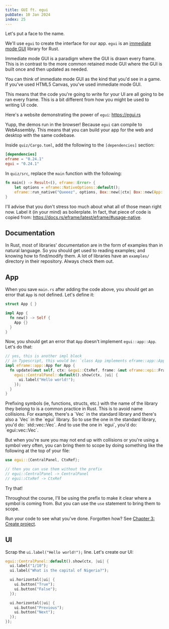 ```yaml
---
title: GUI ft. egui
pubDate: 10 Jan 2024
index: 25
---
```



Let's put a face to the name.

We'll use `egui` to create the interface for our app. `egui` is an [immediate mode GUI](https://collquinn.gitlab.io/portfolio/my-article.html) library for Rust.

<div class="mt-2" />

<Fold title="Immediate mode" subtitle="What does that mean?" client:load>
  Immediate mode GUI is a paradigm where the GUI is drawn every frame. This is
  in contrast to the more common retained mode GUI where the GUI is built once
  and then updated as needed.

You can think of immediate mode GUI as the kind that you'd see in a game. If you've used HTML5 Canvas, you've used immediate mode GUI.

This means that the code you're going to write for your UI are all going to be ran every frame. This is a bit different from how you might be used to writing UI code.

</Fold>

Here's a website demonstrating the power of `egui`: https://egui.rs

Yupp, the demos run in the browser! Because `egui` can compile to WebAssembly. This means that you can build your app for the web and desktop with the same codebase.

Inside `quiz/Cargo.toml`, add the following to the `[dependencies]` section:

```toml
[dependencies]
eframe = "0.24.1"
egui = "0.24.1"
```

In `quiz/src`, replace the `main` function with the following:

```rust
fn main() -> Result<(), eframe::Error> {
    let options = eframe::NativeOptions::default();
    eframe::run_native("Queeez", options, Box::new(|ctx| Box::new(App::new(ctx))))
}
```

I'll advise that you don't stress too much about what all of those mean right now. Label it (in your mind) as boilerplate. In fact, that piece of code is copied from: https://docs.rs/eframe/latest/eframe/#usage-native.

## Documentation

In Rust, most of libraries' documentation are in the form of examples than in natural language. So you should get used to reading examples; and knowing how to find/modify them. A lot of libraries have an `examples/` directory in their repository. Always check them out.

## App

When you save `main.rs` after adding the code above, you should get an error that `App` is not defined. Let's define it:

```rust
struct App { }

impl App {
  fn new() -> Self {
    App {}
  }
}

```

Now, you should get an error that `App` doesn't implement `egui::app::App`. Let's do that:

```rust
// yes, this is another impl block
// in Typescript, this would be: `class App implements eframe::app::App`
impl eframe::app::App for App {
  fn update(&mut self, ctx: &egui::CtxRef, frame: &mut eframe::epi::Frame<'_>) {
    egui::CentralPanel::default().show(ctx, |ui| {
      ui.label("Hello world!");
    });
  }
}
```

<div class="mt-2" />

<Fold title="egui:: eframe::" subtitle="Huh? What are those?" client:load>
  Prefixing symbols (ie, functions, structs, etc.) with the name of the library they belong to is a common practice in Rust. This is to avoid name collisions. For example, there's a `Vec` in the standard library and there's also a `Vec` in the `egui` library. So to use the one in the standard library, you'd do: `std::vec::Vec`. And to use the one in `egui`, you'd do: `egui::vec::Vec`.

  But when you're sure you may not end up with collisions or you're using a symbol very often, you can bring them to scope by doing something like the following at the top of your file:

  ```rust
  use egui::{CentralPanel, CtxRef};

  // then you can use them without the prefix
  // egui::CentralPanel -> CentralPanel
  // egui::CtxRef -> CtxRef
  ```

  Try that!

  Throughout the course, I'll be using the prefix to make it clear where a symbol is coming from. But you can use the `use` statement to bring them to scope.
</Fold>

Run your code to see what you've done. Forgotten how? See [Chapter 3: Create project](./create-project#run).

## UI

Scrap the `ui.label("Hello world!");` line. Let's create our UI:

```rust
egui::CentralPanel::default().show(ctx, |ui| {
  ui.label("1/10");
  ui.label("What is the capital of Nigeria?");

  ui.horizontal(|ui| {
    ui.button("True");
    ui.button("False");
  });

  ui.horizontal(|ui| {
    ui.button("Previous");
    ui.button("Next");
  });
});
```
